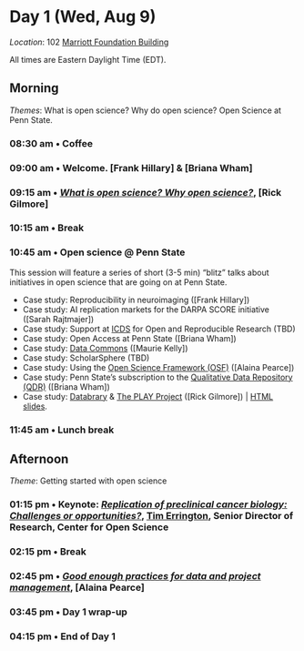 # Day 1 (Wed, Aug 9) {- #day_1}

<!-- .rmdnote, .rmdcaution, .rmdimportant, .rmdtip, and .rmdwarning.  -->

::: {.rmdnote}

*Location*: 102 [Marriott Foundation Building](#marriott-fdn-bldg)

All times are Eastern Daylight Time (EDT).

:::

## Morning {- #day_1_am}

::: {.rmdimportant}

*Themes*: What is open science? Why do open science? Open Science at Penn State.

:::

### 08:30 am • Coffee {-}

### 09:00 am • Welcome. [Frank Hillary] & [Briana Wham] {-}

### 09:15 am • [*What is open science? Why open science?*](#what-is-why), [Rick Gilmore] {- #day_1_plenary_1}

### 10:15 am • Break  {-}

### 10:45 am • Open science @ Penn State {- #day_1_plenary_2} 

This session will feature a series of short (3-5 min) "blitz" talks about initiatives in open science that are going on at Penn State.

- Case study: Reproducibility in neuroimaging ([Frank Hillary])
- Case study: AI replication markets for the DARPA SCORE initiative ([Sarah Rajtmajer])
- Case study: Support at [ICDS](https://www.icds.psu.edu) for Open and Reproducible Research (TBD)
<!-- - Case study: Higher Education Leadership Initiative ([HELIOS](https://www.heliosopen.org)) -->
- Case study: Open Access at Penn State ([Briana Wham])
- Case study: [Data Commons](https://www.datacommons.psu.edu) ([Maurie Kelly])
- Case study: ScholarSphere (TBD)
- Case study: Using the [Open Science Framework (OSF)](https://osf.io) ([Alaina Pearce])
- Case study: Penn State's subscription to the [Qualitative Data Repository (QDR)](https://qdr.syr.edu) ([Briana Wham])
- Case study: [Databrary](https://databrary.org) & [The PLAY Project](https://play-project.org) ([Rick Gilmore]) | [HTML slides](https://penn-state-open-science.github.io/bootcamp-2023-databrary-play/).

### 11:45 am • Lunch break {-}

## Afternoon {- #day_1_pm}

::: {.rmdimportant}

*Theme*: Getting started with open science

:::

### 01:15 pm • **Keynote**: [*Replication of preclinical cancer biology: Challenges or opportunities?*](#keynote), [Tim Errington](https://www.linkedin.com/in/tim-errington-558a928), Senior Director of Research, Center for Open Science {- #day_1_plenary_keynote}

### 02:15 pm • Break {-}

### 02:45 pm • [*Good enough practices for data and project management*](#howto_good_enough), [Alaina Pearce] {- #day_1_plenary_3}

### 03:45 pm • Day 1 wrap-up {-}

### 04:15 pm • End of Day 1 {-}
